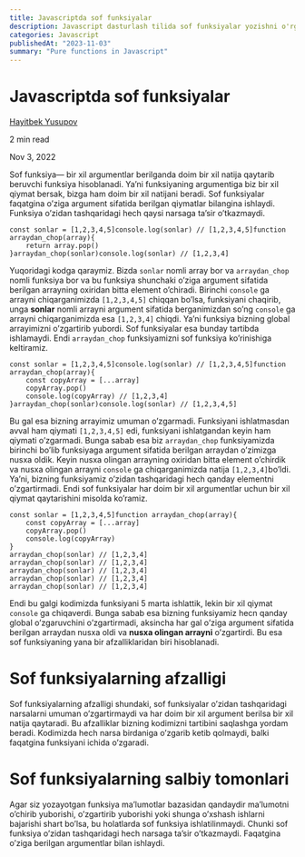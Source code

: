 ```yaml
---
title: Javascriptda sof funksiyalar
description: Javascript dasturlash tilida sof funksiyalar yozishni o'rganamiz
categories: Javascript
publishedAt: "2023-11-03"
summary: "Pure functions in Javascript"
---
```


# Javascriptda sof funksiyalar

[](https://medium.com/@khaitbekdev?source=post_page-----f9818bd2220e--------------------------------)

[Hayitbek Yusupov](https://medium.com/@khaitbekdev?source=post_page-----f9818bd2220e--------------------------------)

2 min read

Nov 3, 2022

Sof funksiya— bir xil argumentlar berilganda doim bir xil natija qaytarib beruvchi funksiya hisoblanadi. Ya’ni funksiyaning argumentiga biz bir xil qiymat bersak, bizga ham doim bir xil natijani beradi. Sof funksiyalar faqatgina o’ziga argument sifatida berilgan qiymatlar bilangina ishlaydi. Funksiya o’zidan tashqaridagi hech qaysi narsaga ta’sir o’tkazmaydi.

```
const sonlar = [1,2,3,4,5]console.log(sonlar) // [1,2,3,4,5]function arraydan_chop(array){
    return array.pop()
}arraydan_chop(sonlar)console.log(sonlar) // [1,2,3,4]
```

Yuqoridagi kodga qaraymiz. Bizda `sonlar` nomli array bor va `arraydan_chop` nomli funksiya bor va bu funksiya shunchaki o’ziga argument sifatida berilgan arrayning oxiridan bitta element o’chiradi. Birinchi `console` ga arrayni chiqarganimizda `[1,2,3,4,5]` chiqqan bo’lsa, funksiyani chaqirib, unga **sonlar** nomli arrayni argument sifatida berganimizdan so’ng `console` ga arrayni chiqarganimizda esa `[1,2,3,4]` chiqdi. Ya’ni funksiya bizning global arrayimizni o’zgartirib yubordi. Sof funksiyalar esa bunday tartibda ishlamaydi. Endi `arraydan_chop` funksiyamizni sof funksiya ko’rinishiga keltiramiz.

```
const sonlar = [1,2,3,4,5]console.log(sonlar) // [1,2,3,4,5]function arraydan_chop(array){
    const copyArray = [...array]
    copyArray.pop()
    console.log(copyArray) // [1,2,3,4]
}arraydan_chop(sonlar)console.log(sonlar) // [1,2,3,4,5]
```

Bu gal esa bizning arrayimiz umuman o’zgarmadi. Funksiyani ishlatmasdan avval ham qiymati `[1,2,3,4,5]` edi, funksiyani ishlatgandan keyin ham qiymati o’zgarmadi. Bunga sabab esa biz `arraydan_chop` funksiyamizda birinchi bo’lib funksiyaga argument sifatida berilgan arraydan o’zimizga nusxa oldik. Keyin nusxa olingan arrayning oxiridan bitta element o’chirdik va nusxa olingan arrayni `console` ga chiqarganimizda natija `[1,2,3,4]`bo’ldi. Ya’ni, bizning funksiyamiz o’zidan tashqaridagi hech qanday elementni o’zgartirmadi. Endi sof funksiyalar har doim bir xil argumentlar uchun bir xil qiymat qaytarishini misolda ko’ramiz.

```
const sonlar = [1,2,3,4,5]function arraydan_chop(array){
    const copyArray = [...array]
    copyArray.pop()
    console.log(copyArray)
}
arraydan_chop(sonlar) // [1,2,3,4]
arraydan_chop(sonlar) // [1,2,3,4]
arraydan_chop(sonlar) // [1,2,3,4]
arraydan_chop(sonlar) // [1,2,3,4]
arraydan_chop(sonlar) // [1,2,3,4]
```

Endi bu galgi kodimizda funksiyani 5 marta ishlattik, lekin bir xil qiymat `console` ga chiqaverdi. Bunga sabab esa bizning funksiyamiz hecn qanday global o’zgaruvchini o’zgartirmadi, aksincha har gal o’ziga argument sifatida berilgan arraydan nusxa oldi va **nusxa olingan arrayni** o’zgartirdi. Bu esa sof funksiyaning yana bir afzalliklaridan biri hisoblanadi.

# Sof funksiyalarning afzalligi

Sof funksiyalarning afzalligi shundaki, sof funksiyalar o’zidan tashqaridagi narsalarni umuman o’zgartirmaydi va har doim bir xil argument berilsa bir xil natija qaytaradi. Bu afzalliklar bizning kodimizni tartibini saqlashga yordam beradi. Kodimizda hech narsa birdaniga o’zgarib ketib qolmaydi, balki faqatgina funksiyani ichida o’zgaradi.

# Sof funksiyalarning salbiy tomonlari

Agar siz yozayotgan funksiya ma’lumotlar bazasidan qandaydir ma’lumotni o’chirib yuborishi, o’zgartirib yuborishi yoki shunga o’xshash ishlarni bajarishi shart bo’lsa, bu holatlarda sof funksiya ishlatilinmaydi. Chunki sof funksiya o’zidan tashqaridagi hech narsaga ta’sir o’tkazmaydi. Faqatgina o’ziga berilgan argumentlar bilan ishlaydi.
